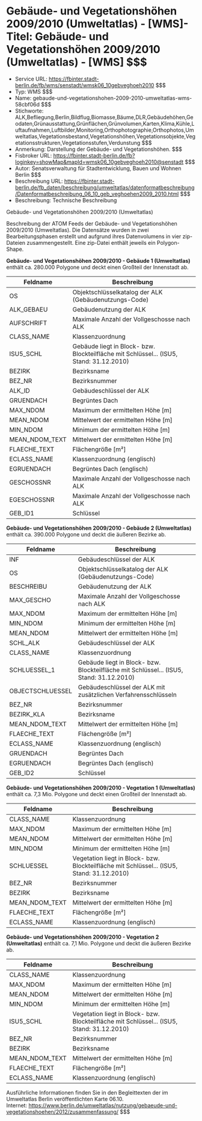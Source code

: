 # Gebäude- und Vegetationshöhen 2009/2010 (Umweltatlas) - [WMS]- Titel: Gebäude- und Vegetationshöhen 2009/2010 (Umweltatlas) - [WMS] $$$
- Service URL: https://fbinter.stadt-berlin.de/fb/wms/senstadt/wmsk06_10gebveghoeh2010 $$$
- Typ: WMS $$$
- Name: gebaude-und-vegetationshohen-2009-2010-umweltatlas-wms-58cbf06d $$$
- Stichworte: ALK,Befliegung,Berlin,Bildflug,Biomasse,Bäume,DLR,Gebäudehöhen,Geodaten,Grünausstattung,Grünflächen,Grünvolumen,Karten,Klima,Kühle,Luftaufnahmen,Luftbilder,Monitoring,Orthophotographie,Orthophotos,Umweltatlas,Vegetationsbestand,Vegetationshöhen,Vegetationsobjekte,Vegetationsstrukturen,Vegetationsstufen,Verdunstung $$$
- Anmerkung: Darstellung der Gebäude- und Vegetationshöhen. $$$
- Fisbroker URL: https://fbinter.stadt-berlin.de/fb?loginkey=showMap&mapId=wmsk06_10gebveghoeh2010@senstadt $$$
- Autor: Senatsverwaltung für Stadtentwicklung, Bauen und Wohnen Berlin $$$
- Beschreibung URL: https://fbinter.stadt-berlin.de/fb_daten/beschreibung/umweltatlas/datenformatbeschreibung/Datenformatbeschreibung_06_10_geb_veghoehen2009_2010.html $$$
- Beschreibung: Technische Beschreibung 

Gebäude- und Vegetationshöhen 2009/2010 (Umweltatlas)

Beschreibung der ATOM Feeds der Gebäude- und Vegetationshöhen 2009/2010 (Umweltatlas). Die Datensätze wurden in zwei Bearbeitungsphasen erstellt und aufgrund ihres Datenvolumens in vier zip-Dateien zusammengestellt. Eine zip-Datei enthält jeweils ein Polygon-Shape.

**Gebäude- und Vegetationshöhen 2009/2010 - Gebäude 1 (Umweltatlas)** enthält ca. 280.000 Polygone und deckt einen Großteil der Innenstadt ab.

| **Feldname**     | **Beschreibung**                                                                        |
| ---------------- | --------------------------------------------------------------------------------------- |
| OS               | Objektschlüsselkatalog der ALK (Gebäudenutzungs-Code)                                   |
| ALK\_GEBAEU      | Gebäudenutzung der ALK                                                                  |
| AUFSCHRIFT       | Maximale Anzahl der Vollgeschosse nach ALK                                              |
| CLASS\_NAME      | Klassenzuordnung                                                                        |
| ISU5\_SCHL       | Gebäude liegt in Block- bzw. Blockteilfläche mit Schlüssel... (ISU5, Stand: 31.12.2010) |
| BEZIRK           | Bezirksname                                                                             |
| BEZ\_NR          | Bezirksnummer                                                                           |
| ALK\_ID          | Gebäudeschlüssel der ALK                                                                |
| GRUENDACH        | Begrüntes Dach                                                                          |
| MAX\_NDOM        | Maximum der ermittelten Höhe \[m\]                                                      |
| MEAN\_NDOM       | Mittelwert der ermittelten Höhe \[m\]                                                   |
| MIN\_NDOM        | Minimum der ermittelten Höhe \[m\]                                                      |
| MEAN\_NDOM\_TEXT | Mittelwert der ermittelten Höhe \[m\]                                                   |
| FLAECHE\_TEXT    | Flächengröße \[m²\]                                                                     |
| ECLASS\_NAME     | Klassenzuordnung (englisch)                                                             |
| EGRUENDACH       | Begrüntes Dach (englisch)                                                               |
| GESCHOSSNR       | Maximale Anzahl der Vollgeschosse nach ALK                                              |
| EGESCHOSSNR      | Maximale Anzahl der Vollgeschosse nach ALK                                              |
| GEB\_ID1         | Schlüssel                                                                               |

**Gebäude- und Vegetationshöhen 2009/2010 - Gebäude 2 (Umweltatlas)** enthält ca. 390.000 Polygone und deckt die äußeren Bezirke ab.

| **Feldname**     | **Beschreibung**                                                                        |
| ---------------- | --------------------------------------------------------------------------------------- |
| INF              | Gebäudeschlüssel der ALK                                                                |
| OS               | Objektschlüsselkatalog der ALK (Gebäudenutzungs-Code)                                   |
| BESCHREIBU       | Gebäudenutzung der ALK                                                                  |
| MAX\_GESCHO      | Maximale Anzahl der Vollgeschosse nach ALK                                              |
| MAX\_NDOM        | Maximum der ermittelten Höhe \[m\]                                                      |
| MIN\_NDOM        | Minimum der ermittelten Höhe \[m\]                                                      |
| MEAN\_NDOM       | Mittelwert der ermittelten Höhe \[m\]                                                   |
| SCHL\_ALK        | Gebäudeschlüssel der ALK                                                                |
| CLASS\_NAME      | Klassenzuordnung                                                                        |
| SCHLUESSEL\_1    | Gebäude liegt in Block- bzw. Blockteilfläche mit Schlüssel... (ISU5, Stand: 31.12.2010) |
| OBJECTSCHLUESSEL | Gebäudeschlüssel der ALK mit zusätzlichen Verfahrensschlüsseln                          |
| BEZ\_NR          | Bezirksnummer                                                                           |
| BEZIRK\_KLA      | Bezirksname                                                                             |
| MEAN\_NDOM\_TEXT | Mittelwert der ermittelten Höhe \[m\]                                                   |
| FLAECHE\_TEXT    | Flächengröße \[m²\]                                                                     |
| ECLASS\_NAME     | Klassenzuordnung (englisch)                                                             |
| GRUENDACH        | Begrüntes Dach                                                                          |
| EGRUENDACH       | Begrüntes Dach (englisch)                                                               |
| GEB\_ID2         | Schlüssel                                                                               |

**Gebäude- und Vegetationshöhen 2009/2010 - Vegetation 1 (Umweltatlas)** enthält ca. 7,3 Mio. Polygone und deckt einen Großteil der Innenstadt ab.

| **Feldname**     | **Beschreibung**                                                                           |
| ---------------- | ------------------------------------------------------------------------------------------ |
| CLASS\_NAME      | Klassenzuordnung                                                                           |
| MAX\_NDOM        | Maximum der ermittelten Höhe \[m\]                                                         |
| MEAN\_NDOM       | Mittelwert der ermittelten Höhe \[m\]                                                      |
| MIN\_NDOM        | Minimum der ermittelten Höhe \[m\]                                                         |
| SCHLUESSEL       | Vegetation liegt in Block- bzw. Blockteilfläche mit Schlüssel... (ISU5, Stand: 31.12.2010) |
| BEZ\_NR          | Bezirksnummer                                                                              |
| BEZIRK           | Bezirksname                                                                                |
| MEAN\_NDOM\_TEXT | Mittelwert der ermittelten Höhe \[m\]                                                      |
| FLAECHE\_TEXT    | Flächengröße \[m²\]                                                                        |
| ECLASS\_NAME     | Klassenzuordnung (englisch)                                                                |

**Gebäude- und Vegetationshöhen 2009/2010 - Vegetation 2 (Umweltatlas)** enthält ca. 7,1 Mio. Polygone und deckt die äußeren Bezirke ab.

| **Feldname**     | **Beschreibung**                                                                           |
| ---------------- | ------------------------------------------------------------------------------------------ |
| CLASS\_NAME      | Klassenzuordnung                                                                           |
| MAX\_NDOM        | Maximum der ermittelten Höhe \[m\]                                                         |
| MEAN\_NDOM       | Mittelwert der ermittelten Höhe \[m\]                                                      |
| MIN\_NDOM        | Minimum der ermittelten Höhe \[m\]                                                         |
| ISU5\_SCHL       | Vegetation liegt in Block- bzw. Blockteilfläche mit Schlüssel... (ISU5, Stand: 31.12.2010) |
| BEZ\_NR          | Bezirksnummer                                                                              |
| BEZIRK           | Bezirksname                                                                                |
| MEAN\_NDOM\_TEXT | Mittelwert der ermittelten Höhe \[m\]                                                      |
| FLAECHE\_TEXT    | Flächengröße \[m²\]                                                                        |
| ECLASS\_NAME     | Klassenzuordnung (englisch)                                                                |

Ausführliche Informationen finden Sie in den Begleittexten der im Umweltatlas Berlin veröffentlichten Karte 06.10.  
Internet: https://www.berlin.de/umweltatlas/nutzung/gebaeude-und-vegetationshoehen/2012/zusammenfassung/ $$$

